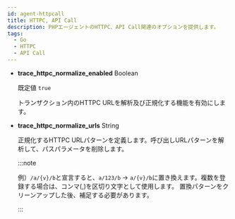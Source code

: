 ```yaml
---
id: agent-httpcall
title: HTTPC, API Call
description: PHPエージェントのHTTPC、API Call関連のオプションを提供します。
tags:
  - Go
  - HTTPC
  - API Call
---
```


- **trace_httpc_normalize_enabled** <span class='type'>Boolean</span>

  既定値 `true`

  トランザクション内のHTTPC URLを解析及び正規化する機能を有効にします。

- **trace_httpc_normalize_urls** <span class='type'>String</span>

  正規化するHTTPC URLパターンを定義します。呼び出しURLパターンを解析して、パスパラメータを削除します。

  :::note

  例）`/a/{v}/b`と宣言すると、`a/123/b` → `a/{v}/b`に置き換えます。複数を登録する場合は、コンマ(,)を区切り文字として使用します。 置換パターンをクリーンアップした後、補足する必要があります。

  :::
